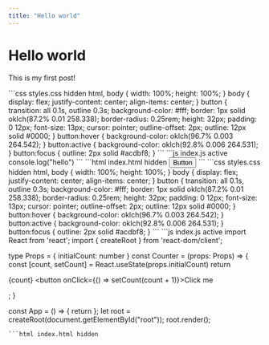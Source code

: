 ```yaml
---
title: "Hello world"
---
```

 
# Hello world
 
This is my first post!

<Playground>
```css styles.css hidden
html, body {
  width: 100%;
  height: 100%;
}
body {
  display: flex;
  justify-content: center;
  align-items: center;
}
button {
  transition: all 0.1s, outline 0.3s;
  background-color: #fff;
  border: 1px solid oklch(87.2% 0.01 258.338);
  border-radius: 0.25rem;
  height: 32px;
  padding: 0 12px;
  font-size: 13px;
  cursor: pointer;
  outline-offset: 2px;
  outline: 12px solid #0000;
}
button:hover {
  background-color: oklch(96.7% 0.003 264.542);
}
button:active {
  background-color: oklch(92.8% 0.006 264.531);
}
button:focus {
  outline: 2px solid #acdbf8;
}
```
```js index.js active
console.log("hello")
```
```html index.html hidden
<button>Button</button>
```
</Playground>


<ReactPlayground>
```css styles.css hidden
html, body {
  width: 100%;
  height: 100%;
}
body {
  display: flex;
  justify-content: center;
  align-items: center;
}
button {
  transition: all 0.1s, outline 0.3s;
  background-color: #fff;
  border: 1px solid oklch(87.2% 0.01 258.338);
  border-radius: 0.25rem;
  height: 32px;
  padding: 0 12px;
  font-size: 13px;
  cursor: pointer;
  outline-offset: 2px;
  outline: 12px solid #0000;
}
button:hover {
  background-color: oklch(96.7% 0.003 264.542);
}
button:active {
  background-color: oklch(92.8% 0.006 264.531);
}
button:focus {
  outline: 2px solid #acdbf8;
}
```
```js index.js active
import React from 'react';
import { createRoot } from 'react-dom/client';

type Props = {
  initialCount: number
}
const Counter = (props: Props) => {
  const [count, setCount] = React.useState(props.initialCount)
  return <div className="flex items-center gap-4">
    <span>{count}</span>
    <button onClick={() => setCount(count + 1)}>Click me</button>
  </div>;
}

const App = () => {
  return <Counter initialCount={10}/>
};
let root = createRoot(document.getElementById("root"));
root.render(<App />);
```
```html index.html hidden

```
</ReactPlayground>